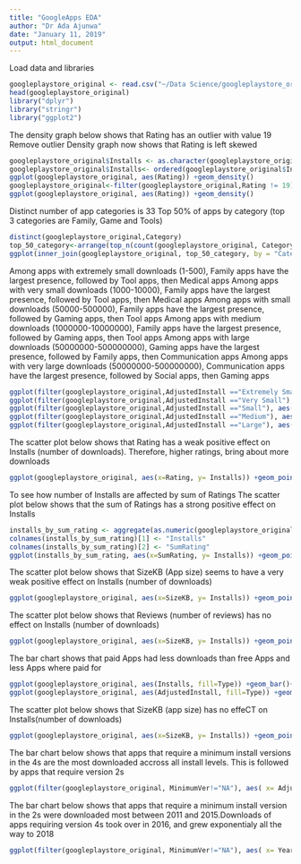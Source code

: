 ```yaml
---
title: "GoogleApps EDA"
author: "Dr Ada Ajunwa"
date: "January 11, 2019"
output: html_document
---
```


Load data and libraries

```r
googleplaystore_original <- read.csv("~/Data Science/googleplaystore_original_Clean.csv")
head(googleplaystore_original)
library("dplyr")
library("stringr")
library("ggplot2")
```
The density graph below shows that Rating has an outlier with value 19
Remove outlier
Density graph now shows that Rating is left skewed
```r
googleplaystore_original$Installs <- as.character(googleplaystore_original$Installs)
googleplaystore_original$Installs<- ordered(googleplaystore_original$Installs, levels=c("NA","0","1","5","10","50","100","500","1000","5000","10000","50000","100000","500000","1000000","5000000","10000000","50000000","100000000","500000000", "1000000000"))
ggplot(googleplaystore_original, aes(Rating)) +geom_density()
googleplaystore_original<-filter(googleplaystore_original,Rating != 19)
ggplot(googleplaystore_original, aes(Rating)) +geom_density()
```

Distinct number of app categories is 33
Top 50% of apps by category (top 3 categories are Family, Game and Tools)
```r
distinct(googleplaystore_original,Category)
top_50_category<-arrange(top_n(count(googleplaystore_original, Category), n=17),desc(n))
ggplot(inner_join(googleplaystore_original, top_50_category, by = "Category"), aes(AdjustedInstall, fill=Category)) +geom_bar()+facet_grid(Category ~ .)
```
Among apps with extremely small downloads (1-500), Family apps have the largest presence, followed by Tool apps, then Medical apps 
Among apps with very small downloads (1000-10000), Family apps have the largest presence, followed by Tool apps, then Medical apps 
Among apps with small downloads (50000-500000), Family apps have the largest presence, followed by Gaming apps, then Tool apps 
Among apps with medium downloads (1000000-10000000), Family apps have the largest presence, followed by Gaming apps, then Tool apps 
Among apps with large downloads (50000000-500000000), Gaming apps have the largest presence, followed by Family apps, then Communication apps 
Among apps with very large downloads (50000000-500000000), Communication apps have the largest presence, followed by Social apps, then Gaming apps 
```r
ggplot(filter(googleplaystore_original,AdjustedInstall =="Extremely Small"), aes(Category, fill= Category)) +geom_bar()
ggplot(filter(googleplaystore_original,AdjustedInstall =="Very Small"), aes(Category, fill= Category)) +geom_bar()
ggplot(filter(googleplaystore_original,AdjustedInstall =="Small"), aes(Category, fill= Category)) +geom_bar()
ggplot(filter(googleplaystore_original,AdjustedInstall =="Medium"), aes(Category, fill= Category)) +geom_bar()
ggplot(filter(googleplaystore_original,AdjustedInstall =="Large"), aes(Category, fill= Category)) +geom_bar()
```

The scatter plot below shows that Rating has a weak positive effect on Installs (number of downloads). Therefore, higher ratings, bring about more downloads
```r
ggplot(googleplaystore_original, aes(x=Rating, y= Installs)) +geom_point()
```

To see how number of Installs are affected by sum of Ratings
The scatter plot below shows that the sum of Ratings has a strong positive effect on Installs
```r
installs_by_sum_rating <- aggregate(as.numeric(googleplaystore_original[, 3]), list(googleplaystore_original$Installs), sum, na.rm=TRUE)
colnames(installs_by_sum_rating)[1] <- "Installs"
colnames(installs_by_sum_rating)[2] <- "SumRating"
ggplot(installs_by_sum_rating, aes(x=SumRating, y= Installs)) +geom_point()
```

The scatter plot below shows that SizeKB (App size) seems to have a very weak positive effect on Installs (number of downloads)
```r
ggplot(googleplaystore_original, aes(x=SizeKB, y= Installs)) +geom_point()
```

The scatter plot below shows that Reviews (number of reviews) has no effect on Installs (number of downloads)
```r
ggplot(googleplaystore_original, aes(x=SizeKB, y= Installs)) +geom_point()
```

The bar chart shows that paid Apps had less downloads than free Apps and less Apps where paid for
```r
ggplot(googleplaystore_original, aes(Installs, fill=Type)) +geom_bar()+facet_grid(Type ~ .)
ggplot(googleplaystore_original, aes(AdjustedInstall, fill=Type)) +geom_bar()+facet_grid(Type ~ .)
```

The scatter plot below shows that SizeKB (app size) has no effeCT on Installs(number of downloads)
```r
ggplot(googleplaystore_original, aes(x=SizeKB, y= Installs)) +geom_point()
```

The bar chart below shows that apps that require a minimum install versions in the 4s are the most downloaded accross all install levels. This is followed by apps that require version 2s
```r
ggplot(filter(googleplaystore_original, MinimumVer!="NA"), aes( x= AdjustedInstall, fill =MinimumVer)) +geom_bar(position = "dodge")
```

The bar chart below shows that apps that require a minimum install version in the 2s were downloaded most between 2011 and 2015.Downloads of apps requiring version 4s took over in 2016, and grew exponentialy all the way to 2018
```r
ggplot(filter(googleplaystore_original, MinimumVer!="NA"), aes( x= Year, fill =MinimumVer)) +geom_bar(position = "dodge")
```